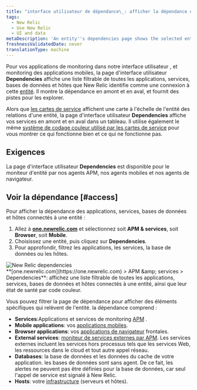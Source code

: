 ```yaml
---
title: "interface utilisateur de dépendance\_: afficher la dépendance en amont et en aval d'une entité"
tags:
  - New Relic
  - Use New Relic
  - UI and data
metaDescription: 'An entity''s dependencies page shows the selected entity''s upstream and downstream dependencies for apps, services, databases, and hosts.'
freshnessValidatedDate: never
translationType: machine
---
```


Pour vos applications de monitoring dans notre interface utilisateur <InlinePopover type="apm" />, <InlinePopover type="browser" />et monitoring des applications mobiles, la page d&apos;interface utilisateur <DNT>**Dependencies**</DNT> affiche une liste filtrable de toutes les applications, services, bases de données et hôtes que New Relic identifie comme une connexion à cette [entité](/docs/new-relic-solutions/new-relic-one/core-concepts/what-entity-new-relic). Il montre la dépendance en amont et en aval, et fournit des pistes pour les explorer.

Alors que [les cartes de service](/docs/understand-dependencies/understand-system-dependencies/service-maps/service-maps-new-relic-one) affichent une carte à l&apos;échelle de l&apos;entité des relations d&apos;une entité, la page d&apos;interface utilisateur <DNT>**Dependencies**</DNT> affiche vos services en amont et en aval dans un tableau. Il utilise également le même [système de codage couleur utilisé par les cartes de service](/docs/understand-dependencies/understand-system-dependencies/service-maps/service-maps-new-relic-one#alerts) pour vous montrer ce qui fonctionne bien et ce qui ne fonctionne pas.

## Exigences

La page d&apos;interface utilisateur <DNT>**Dependencies**</DNT> est disponible pour le moniteur d&apos;entité par nos agents APM, nos agents mobiles et nos agents de navigateur.

## Voir la dépendance [#access]

Pour afficher la dépendance des applications, services, bases de données et hôtes connectés à une entité :

1. Allez à <DNT>**[one.newrelic.com](https://one.newrelic.com)**</DNT> et sélectionnez soit <DNT>**APM &amp; services**</DNT>, soit <DNT>**Browser**</DNT>, soit <DNT>**Mobile**</DNT>.
2. Choisissez une entité, puis cliquez sur <DNT>**Dependencies**</DNT>.
3. Pour approfondir, filtrez les applications, les services, la base de données ou les hôtes.

<img title="omnimapDependencies.png" alt="New Relic dependencies" src="/images/solutions_screenshot-full_omnimap-dependencies.webp" />

<figcaption>
  <DNT>**[one.newrelic.com](https://one.newrelic.com) &gt; APM &amp;amp; services &gt; Dependencies**</DNT>: affichez une liste filtrable de toutes les applications, services, bases de données et hôtes connectés à une entité, ainsi que leur état de santé par code couleur.
</figcaption>

Vous pouvez filtrer la page de dépendance pour afficher des éléments spécifiques qui relèvent de l&apos;entité. la dépendance comprend :

* <DNT>**Services**</DNT>:Applications et services de monitoring [APM](/docs/apm) .
* <DNT>**Mobile applications**</DNT>: vos [applications mobiles](/docs/mobile-monitoring).
* <DNT>**Browser applications**</DNT>: vos [applications de navigateur](/docs/browser) frontales.
* <DNT>**External services**</DNT>: [moniteur de services externes par APM](/docs/apm/applications-menu/monitoring/external-services-page). Les services externes incluent les services hors processus tels que les services Web, les ressources dans le cloud et tout autre appel réseau.
* <DNT>**Databases**</DNT>: la base de données et les données du cache de votre application. les bases de données sont sans agent. De ce fait, les alertes ne peuvent pas être définies pour la base de données, car seul l&apos;appel de service est signalé à New Relic.
* <DNT>**Hosts**</DNT>: votre [infrastructure](/docs/infrastructure) (serveurs et hôtes).